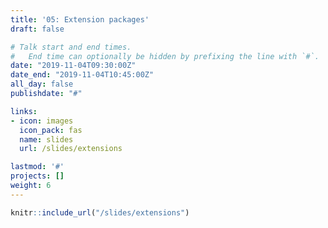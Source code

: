 ```yaml
---
title: '05: Extension packages'
draft: false

# Talk start and end times.
#   End time can optionally be hidden by prefixing the line with `#`.
date: "2019-11-04T09:30:00Z"
date_end: "2019-11-04T10:45:00Z"
all_day: false
publishdate: "#"

links:
- icon: images
  icon_pack: fas
  name: slides
  url: /slides/extensions

lastmod: '#'
projects: []
weight: 6
---
```


```r
knitr::include_url("/slides/extensions")
```

